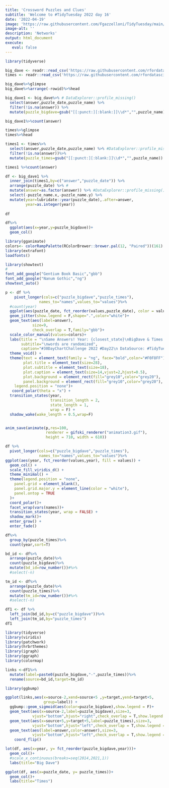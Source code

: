 ```yaml
---
title: 'Crossword Puzzles and Clues'
subtitle: 'Welcome to #TidyTuesday 2022 day 16'
date: '2022-04-19'
image: 'https://raw.githubusercontent.com/Fgazzelloni/TidyTuesday/main/data/2022/w16_crosswords/day22_animate.gif'
image-alt: ''
description: 'Networks'
output: html_document
execute: 
   eval: false
---
```




```r
library(tidyverse)
```

```r
big_dave <- readr::read_csv('https://raw.githubusercontent.com/rfordatascience/tidytuesday/master/data/2022/2022-04-19/big_dave.csv')
times <- readr::read_csv('https://raw.githubusercontent.com/rfordatascience/tidytuesday/master/data/2022/2022-04-19/times.csv')

```

```r
big_dave%>%glimpse
big_dave%>%arrange(-rowid)%>%head
```

```r
big_dave1 <- big_dave%>% # DataExplorer::profile_missing()
  select(answer,puzzle_date,puzzle_name) %>%
  filter(!is.na(answer)) %>%
  mutate(puzzle_bigdave=gsub("[[:punct:][:blank:]]\\d*","",puzzle_name))
```

```r
big_dave1%>%count(answer)
```


```r
times%>%glimpse
times%>%head
```

```r
times1 <- times%>%
  select(answer,puzzle_date,puzzle_name) %>% #DataExplorer::profile_missing()
  filter(!is.na(answer))%>%
  mutate(puzzle_times=gsub("[[:punct:][:blank:]]\\d*","",puzzle_name))
```

```r
times1 %>%count(answer)
```


```r
df <- big_dave1 %>%
  inner_join(times1,by=c("answer","puzzle_date")) %>%
  arrange(puzzle_date) %>% # 
  mutate(answer=as.factor(answer)) %>% #DataExplorer::profile_missing()
  select(-puzzle_name.x,-puzzle_name.y) %>%
  mutate(year=lubridate::year(puzzle_date),.after=answer,
         year=as.integer(year))
 
df 
```

```r
df%>%
  ggplot(aes(x=year,y=puzzle_bigdave))+
  geom_col()
```

```r
library(gganimate)
colors<- colorRampPalette(RColorBrewer::brewer.pal(12, "Paired"))(161)
library(extrafont)
loadfonts()
```

```r
library(showtext)
# 
font_add_google("Gentium Book Basic","gbb")
font_add_google("Nanum Gothic","ng")
showtext_auto()
```


```r
p <- df %>%
    pivot_longer(cols=c("puzzle_bigdave","puzzle_times"),
               names_to="names",values_to="values")%>%
  #count(year)
  ggplot(aes(puzzle_date, fct_reorder(values,puzzle_date), color = values)) +
  geom_jitter(show.legend = F,shape=".",color="white")+
  geom_text(aes(label=answer),
            size=9,
            check_overlap = T,family="gbb")+
  scale_color_manual(values=colors)+
  labs(title = "\nSame Answers! Year: {closest_state}\nBigDave & Times puzzles\n",  
       subtitle="\nwords are randomized",
       caption="#30DayChartChallenge 2022 #Day22\n DataSource: #TidyTuesday week16 - Crossword \n DataViz: Federica Gazzelloni\n\n")+
  theme_void() +
  theme(text = element_text(family = "ng", face="bold",color="#F0F8FF"),
        plot.title = element_text(size=28),
        plot.subtitle = element_text(size=18),
        plot.caption = element_text(size=14,vjust=2,hjust=0.5),
        plot.background = element_rect(fill="grey10",color="grey20"),
        panel.background = element_rect(fill="grey10",color="grey20"),
    legend.position = "none")+
   coord_polar(theta = "x") +
  transition_states(year, 
                    transition_length = 2,
                    state_length = 1,
                    wrap = F) +
  shadow_wake(wake_length = 0.5,wrap=F)


anim_save(animate(p,res=100,
                  renderer = gifski_renderer("animation3.gif"),
                  height = 710, width = 610))
```




```r
df %>%
  pivot_longer(cols=c("puzzle_bigdave","puzzle_times"),
               names_to="names",values_to="values")%>%
ggplot(aes(year, fct_reorder(values,year), fill = values)) +
  geom_col() +
  scale_fill_viridis_d() +
  theme_minimal() +
  theme(legend.position = "none",
    panel.grid = element_blank(),
    panel.grid.major.y = element_line(color = "white"),
    panel.ontop = TRUE
  )+
  coord_polar()+
  facet_wrap(vars(names))+
  transition_states(year, wrap = FALSE) +
  shadow_mark()+
  enter_grow() +
  enter_fade()
```





```r
df%>%
  group_by(puzzle_times)%>%
  count(year,sort=T)
```

```r
bd_id <- df%>%
  arrange(puzzle_date)%>%
  count(puzzle_bigdave)%>%
  mutate(bd_id=row_number())#%>%
  #select(-n)

tm_id <- df%>%
  arrange(puzzle_date)%>%
  count(puzzle_times)%>%
  mutate(tm_id=row_number())#%>%
  #select(-n)

df1 <- df %>%
  left_join(bd_id,by=c("puzzle_bigdave"))%>%
  left_join(tm_id,by="puzzle_times")
df1
```
```r
library(tidyverse)
library(viridis)
library(patchwork)
library(hrbrthemes)
library(igraph)
library(ggraph)
library(colormap)
```





```r
links <-df1%>%
  mutate(label=paste0(puzzle_bigdave,"-",puzzle_times))%>%
  rename(source=bd_id,target=tm_id)
```


```r
library(ggbump)
```


```r
ggplot(links,aes(x=source-2,xend=source+5 ,y=target,yend=target+5,
                 group=label)) +
  ggbump::geom_sigmoid(aes(color=puzzle_bigdave),show.legend = F)+
  geom_text(aes(x=source-2,label=puzzle_bigdave),size=3,
            vjust="bottom",hjust="right",check_overlap = T,show.legend = F)+
  geom_text(aes(x=source+5,y=target+5,label=puzzle_times),size=3,
            vjust="bottom",hjust="left",check_overlap = T,show.legend = F)+
  geom_text(aes(label=answer,color=answer),size=3,
            vjust="bottom",hjust="left",check_overlap = T,show.legend = F)
    coord_flip()
```










```r
lot(df, aes(x=year, y= fct_reorder(puzzle_bigdave,year)))+
  geom_col()+
  #scale_x_continuous(breaks=seq(2014,2021,1))
  labs(title="Big Dave")

ggplot(df, aes(x=puzzle_date, y= puzzle_times))+
  geom_col()+
  labs(title="Times")
```


